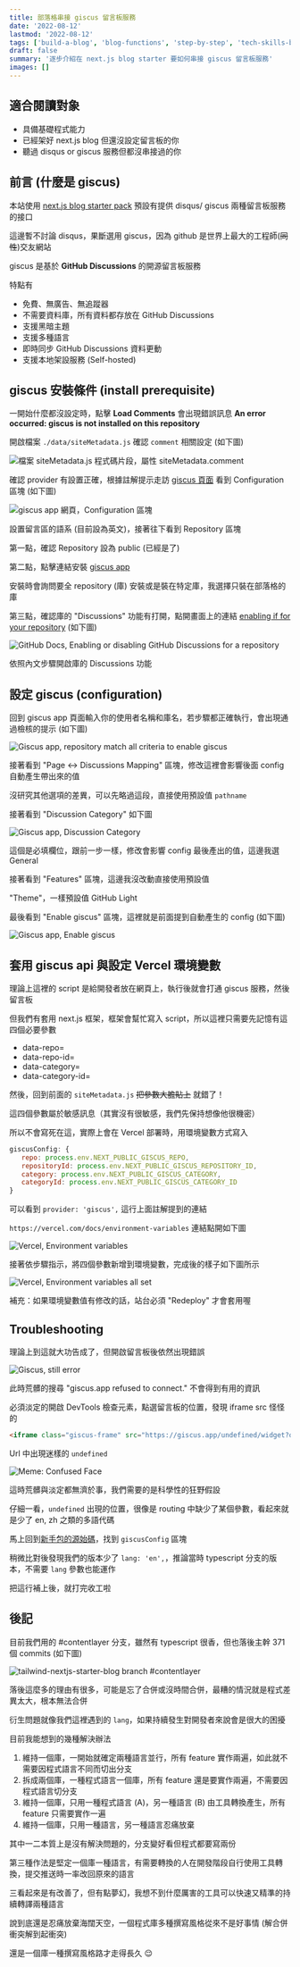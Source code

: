```yaml
---
title: 部落格串接 giscus 留言板服務
date: '2022-08-12'
lastmod: '2022-08-12'
tags: ['build-a-blog', 'blog-functions', 'step-by-step', 'tech-skills-basic']
draft: false
summary: '逐步介紹在 next.js blog starter 要如何串接 giscus 留言板服務'
images: []
---
```


## 適合閱讀對象

- 具備基礎程式能力
- 已經架好 next.js blog 但還沒設定留言板的你
- 聽過 disqus or giscus 服務但都沒串接過的你

## 前言 (什麼是 giscus)

本站使用 [next.js blog starter pack](https://github.com/timlrx/tailwind-nextjs-starter-blog) 預設有提供 disqus/ giscus 兩種留言板服務的接口

這邊暫不討論 disqus，果斷選用 giscus，因為 github 是世界上最大的工程師(~~同性~~)交友網站

giscus 是基於 __GitHub Discussions__ 的開源留言板服務

特點有
- 免費、無廣告、無追蹤器
- 不需要資料庫，所有資料都存放在 GitHub Discussions
- 支援黑暗主題
- 支援多種語言
- 即時同步 GitHub Discussions 資料更動
- 支援本地架設服務 (Self-hosted)

## giscus 安裝條件 (install prerequisite)

一開始什麼都沒設定時，點擊 __Load Comments__ 會出現錯誤訊息 __An error occurred: giscus is not installed on this repository__

開啟檔案 `./data/siteMetadata.js` 確認 `comment` 相關設定 (如下圖)

![檔案 siteMetadata.js 程式碼片段，屬性 siteMetadata.comment](/static/images/2022/site-metadata-comment.png)

確認 provider 有設置正確，根據註解提示走訪 [giscus 頁面](https://giscus.app/) 看到 Configuration 區塊 (如下圖)  

![giscus app 網頁，Configuration 區塊](/static/images/2022/giscus-app-configuration.png)

設置留言區的語系 (目前設為英文)，接著往下看到 Repository 區塊

第一點，確認 Repository 設為 public (已經是了)

第二點，點擊連結安裝 [giscus app](https://github.com/apps/giscus)

安裝時會詢問要全 repository (庫) 安裝或是裝在特定庫，我選擇只裝在部落格的庫

第三點，確認庫的 "Discussions" 功能有打開，點開畫面上的連結 [enabling if for your repository](https://docs.github.com/en/repositories/managing-your-repositorys-settings-and-features/enabling-features-for-your-repository/enabling-or-disabling-github-discussions-for-a-repository#enabling-or-disabling-github-discussions-for-your-repository) (如下圖)

![GitHub Docs, Enabling or disabling GitHub Discussions for a repository](/static/images/2022/enable-it-for-your-repository.png)

依照內文步驟開啟庫的 Discussions 功能

## 設定 giscus (configuration)

回到 giscus app 頁面輸入你的使用者名稱和庫名，若步驟都正確執行，會出現通過檢核的提示 (如下圖)

![Giscus app, repository match all criteria to enable giscus](/static/images/2022/repository-match-giscus-criteria.png)

接著看到 "Page ↔️ Discussions Mapping" 區塊，修改這裡會影響後面 config 自動產生帶出來的值

沒研究其他選項的差異，可以先略過這段，直接使用預設值 `pathname`

接著看到 "Discussion Category" 如下圖

![Giscus app, Discussion Category](/static/images/2022/giscus-discussion-category.png)

這個是必填欄位，跟前一步一樣，修改會影響 config 最後產出的值，這邊我選 General

接著看到 "Features" 區塊，這邊我沒改動直接使用預設值

"Theme"，一樣預設值 GitHub Light

最後看到 "Enable giscus" 區塊，這裡就是前面提到自動產生的 config (如下圖)

![Giscus app, Enable giscus](/static/images/2022/enable-giscus.png)

## 套用 giscus api 與設定 Vercel 環境變數

理論上這裡的 script 是給開發者放在網頁上，執行後就會打通 giscus 服務，然後留言板

但我們有套用 next.js 框架，框架會幫忙寫入 script，所以這裡只需要先記憶有這四個必要參數

- data-repo=
- data-repo-id=
- data-category=
- data-category-id=

然後，回到前面的 `siteMetadata.js` ~~把參數大膽貼上~~ 就錯了！

這四個參數屬於敏感訊息（其實沒有很敏感，我們先保持想像他很機密）

所以不會寫死在這，實際上會在 Vercel 部署時，用環境變數方式寫入
``` javascript
giscusConfig: {
   repo: process.env.NEXT_PUBLIC_GISCUS_REPO,
   repositoryId: process.env.NEXT_PUBLIC_GISCUS_REPOSITORY_ID,
   category: process.env.NEXT_PUBLIC_GISCUS_CATEGORY,
   categoryId: process.env.NEXT_PUBLIC_GISCUS_CATEGORY_ID
}
```

可以看到 `provider: 'giscus',` 這行上面註解提到的連結

`https://vercel.com/docs/environment-variables` 連結點開如下圖

![Vercel, Environment variables](/static/images/2022/declare-an-environment-variable.png)

接著依步驟指示，將四個參數新增到環境變數，完成後的樣子如下圖所示

![Vercel, Environment variables all set](/static/images/2022/vercel-environment-variables.png)

補充：如果環境變數值有修改的話，站台必須 "Redeploy" 才會套用喔

## Troubleshooting

理論上到這就大功告成了，但開啟留言板後依然出現錯誤

![Giscus, still error](/static/images/2022/giscus-still-error.png)

此時荒髒的搜尋 "giscus.app refused to connect." 不會得到有用的資訊

必須淡定的開啟 DevTools 檢查元素，點選留言板的位置，發現 iframe src 怪怪的  
``` html
<iframe class="giscus-frame" src="https://giscus.app/undefined/widget?origin=...略" />
```

Url 中出現迷樣的 `undefined`

![Meme: Confused Face](/static/images/meme-confused-face.jpeg)

這時荒髒與淡定都無濟於事，我們需要的是科學性的狂野假設  

仔細一看，`undefined` 出現的位置，很像是 routing 中缺少了某個參數，看起來就是少了 en, zh 之類的多語代碼

馬上回到[新手包的源始碼](https://github.com/timlrx/tailwind-nextjs-starter-blog/blob/master/data/siteMetadata.js)，找到 `giscusConfig` 區塊

稍微比對後發現我們的版本少了 `lang: 'en',`，推論當時 typescript 分支的版本，不需要 `lang` 參數也能運作

把這行補上後，就打完收工啦

## 後記

目前我們用的 #contentlayer 分支，雖然有 typescript 很香，但也落後主幹 371 個 commits (如下圖)

![tailwind-nextjs-starter-blog branch #contentlayer](/static/images/2022/branch-content-layer.png)

落後這麼多的理由有很多，可能是忘了合併或沒時間合併，最糟的情況就是程式差異太大，根本無法合併

衍生問題就像我們這裡遇到的 `lang`，如果持續發生對開發者來說會是很大的困擾

目前我能想到的幾種解決辦法

1. 維持一個庫，一開始就確定兩種語言並行，所有 feature 實作兩遍，如此就不需要因程式語言不同而切出分支
1. 拆成兩個庫，一種程式語言一個庫，所有 feature 還是要實作兩遍，不需要因程式語言切分支
1. 維持一個庫，只用一種程式語言 (A)，另一種語言 (B) 由工具轉換產生，所有 feature 只需要實作一遍
1. 維持一個庫，只用一種語言，另一種語言忍痛放棄

其中一二本質上是沒有解決問題的，分支變好看但程式都要寫兩份

第三種作法是堅定一個庫一種語言，有需要轉換的人在開發階段自行使用工具轉換，提交推送時一率改回原來的語言

三看起來是有改善了，但有點夢幻，我想不到什麼厲害的工具可以快速又精準的持續轉譯兩種語言

說到底還是忍痛放棄海闊天空，一個程式庫多種撰寫風格從來不是好事情 (解合併衝突解到起衝突)

還是一個庫一種撰寫風格路才走得長久 😌